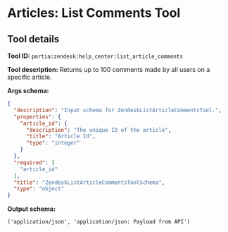 <!-- WARNING: This file is auto-generated by generate_tool_docs.py. Do not edit manually. -->

# Articles: List Comments Tool

<Intro />

## Tool details
**Tool ID:** `portia:zendesk:help_center:list_article_comments`

**Tool description:** Returns up to 100 comments made by all users on a specific article.

**Args schema:**
```json
{
  "description": "Input schema for ZendeskListArticleCommentsTool.",
  "properties": {
    "article_id": {
      "description": "The unique ID of the article",
      "title": "Article Id",
      "type": "integer"
    }
  },
  "required": [
    "article_id"
  ],
  "title": "ZendeskListArticleCommentsToolSchema",
  "type": "object"
}
```

**Output schema:**
```
('application/json', 'application/json: Payload from API')
```
